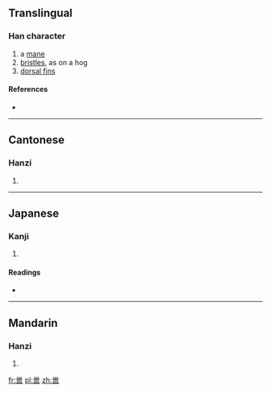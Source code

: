 {{also|鬣}}
==Translingual==

===Han character===
{{Han char|rn=47|rad=巛|as=12|sn=15|four=|canj=女女田大女 (VVWKV)}}

# a [[mane]]
# [[bristles]], as on a hog
# [[dorsal fin]]s

====References====
* {{Han ref|kx=0324.220|dkj=08702|dj=0625.160|hdz=21098.180|uh=5DE4|ud=24036}}

----

==Cantonese==

===Hanzi===
{{yue-hanzi|jyut=[[lip6]]|y=[[lip6]]}}

# {{defn|Cantonese|sort=巛12}}

----

==Japanese==

===Kanji===
{{ja-kanji|grade=9|rs=巛12}}

# {{defn|Japanese|sort=巛12}}

====Readings====
* {{ja-readings|on=[[れふ]] (refu)|kun=[[たてがみ]] (tategami), [[もと]] (moto)}}

----

==Mandarin==

===Hanzi===
{{cmn-hanzi|pin=[[liē]] ([[lie1]])|wg=lieh<sup>1</sup>}}

# {{defn|Mandarin|sort=巛12}}

[[fr:巤]]
[[pl:巤]]
[[zh:巤]]